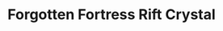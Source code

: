 ---
title: "Forgotten Fortress Rift Crystal"
meta_title: "Forgotten Fortress Rift Crystal craft"
description: "Craft de Forgotten Fortress Rift Crystal"
rank: "s"
draft: false
name: "Forgotten Fortress Rift Crystal"
recipe_img: "https://wiki.pokexgames.com/images/f/f9/Nightmare_Rift.png"
level: 100
craft_time: 3600
result: 1
value_npc: 1
ingredients:
  - name: "Hidden Relic"
    quantity: 120
    item_img: "https://wiki.pokexgames.com/images/3/3d/Hidden_Relic.png"
    value_npc: 1
  - name: "Dragon Slime"
    quantity: 15
    item_img: "https://wiki.pokexgames.com/images/3/3f/Dragon_Slime.png"
    value_npc: 1
  - name: "Petite Leaves"
    quantity: 10
    item_img: "https://wiki.pokexgames.com/images/e/e4/Petite_Leaves.png"
    value_npc: 1
  - name: "Savage Fin"
    quantity: 8
    item_img: "https://wiki.pokexgames.com/images/9/9e/Savage_Fin.png"
    value_npc: 1
  - name: "Black Wool Ball"
    quantity: 8
    item_img: "https://wiki.pokexgames.com/images/0/06/Black_Wool_Ball.png"
    value_npc: 1
---